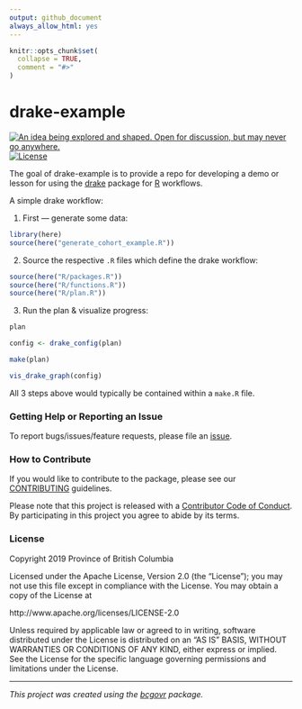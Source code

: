 ```yaml
---
output: github_document
always_allow_html: yes
---
```



<!--
Copyright 2018 Province of British Columbia

Licensed under the Apache License, Version 2.0 (the "License");
you may not use this file except in compliance with the License.
You may obtain a copy of the License at

http://www.apache.org/licenses/LICENSE-2.0

Unless required by applicable law or agreed to in writing, software distributed under the License is distributed on an "AS IS" BASIS,
WITHOUT WARRANTIES OR CONDITIONS OF ANY KIND, either express or implied.
See the License for the specific language governing permissions and limitations under the License.
-->

```r
knitr::opts_chunk$set(
  collapse = TRUE,
  comment = "#>"
)
```
# drake-example

<!-- badges: start -->
<a id="devex-badge" rel="Inspiration" href="https://github.com/BCDevExchange/assets/blob/master/README.md"><img alt="An idea being explored and shaped. Open for discussion, but may never go anywhere." style="border-width:0" src="https://assets.bcdevexchange.org/images/badges/inspiration.svg" title="An idea being explored and shaped. Open for discussion, but may never go anywhere." /></a>
[![License](https://img.shields.io/badge/License-Apache%202.0-blue.svg)](https://opensource.org/licenses/Apache-2.0)
<!-- badges: end -->

The goal of drake-example is to provide a repo for developing a demo or lesson for using the [drake](https://ropensci.github.io/drake/) package for [R](https://www.r-project.org/) workflows. 

A simple drake workflow:

(1) First --- generate some data:
```r
library(here)
source(here("generate_cohort_example.R"))
```

(2) Source the respective `.R` files which define the drake workflow:
```r
source(here("R/packages.R"))
source(here("R/functions.R"))       
source(here("R/plan.R"))    
```

(3) Run the plan & visualize progress:
```r
plan

config <- drake_config(plan)

make(plan)

vis_drake_graph(config)
```

All 3 steps above would typically be contained within a `make.R` file.


### Getting Help or Reporting an Issue

To report bugs/issues/feature requests, please file an [issue](https://github.com/bcgov/drake-example/issues/).

### How to Contribute

If you would like to contribute to the package, please see our 
[CONTRIBUTING](CONTRIBUTING.md) guidelines.

Please note that this project is released with a [Contributor Code of Conduct](CODE_OF_CONDUCT.md). By participating in this project you agree to abide by its terms.


### License

Copyright 2019 Province of British Columbia

Licensed under the Apache License, Version 2.0 (the "License");
you may not use this file except in compliance with the License.
You may obtain a copy of the License at

http://www.apache.org/licenses/LICENSE-2.0

Unless required by applicable law or agreed to in writing, software distributed under the License is distributed on an "AS IS" BASIS,
WITHOUT WARRANTIES OR CONDITIONS OF ANY KIND, either express or implied.
See the License for the specific language governing permissions and limitations under the License.

---
*This project was created using the [bcgovr](https://github.com/bcgov/bcgovr) package.* 

